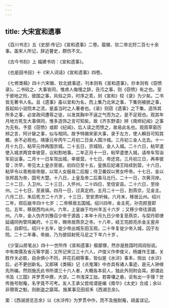 ```yaml
---
---
---
```

title: 大宋宣和遗事
---



 《百川书志》五《史部·传记》《宣和遗事》二卷。载徽、钦二帝北狩二百七十余事。虽宋人所记，辞近瞽史，颇伤不文。

 《古今书刻》上 福建书坊：《宣和遗事》。

 《也是园书目》十《宋人词话》《宣和遗事》四卷。

 《七修类稿》四十六宋徽、钦北掳事迹，刊本则有《宣和遗事》，抄本则有《窃愤录》。二书较之，大事皆同，惟虏人侮慢之辞，丑污之事，则《窃愤》有之也。至于彼地之险，彼国之事，风俗之异，时序之乖，则《宣和》较《录》为少矣。二书皆无著书人名。且《遗事》虽以宣和为名，而上集乃北宋之事，下集则被掳之事，首起如小说院本之流，是盖当时之人著者也。《录》则窃《遗事》之下集，造饰其所多之事，必宣政间遭辱之徒，以发其胸中不逞之气而为之，是不足观也。观其年月地方死生大事俱同，惟多造饰之言可知矣。故《齐东野语》辨《南烬纪闻》之事为无有。予意《窃愤》或即《纪闻》，后人读之而愤之，故易此名也。观周草窗历辨之言，阿计替之事，似与相同。故予特揭宋家大事，录于左方，使人瞬目可知其概，余不必观也。靖康元年丙午二月初二日金人围汴城。三月初三金人北去。十一月十九日，粘罕元帅再围京城。二十五日，京城陷，金人入城。二十六日，粘罕遣使入城求两宫幸彼营，议和割地事。二年正月十一日，粘罕遣使入城，请帝车驾诣军前议事。二月十一日车驾出城，幸彼营。十七日，帝还宫。三月初三日，再幸彼营；次早，帝见太上皇亦至彼。初四日至十五，皇族后妃诸王陆续到营。十六日，粘罕令以青袍易帝服，以常人女服易二后服；侍卫番奴以男女呼帝。十七日，金以张邦昌为帝，国号大楚。十八日，上皇及帝二后乘马北行。二十一日，次黄河岸。二十二日，入卫州。二十三日，入怀州。二十四日，至信安县。二十六日，至徐州。二十七日，至泉镇。四月一日，过真定府。五月二十一日，到燕京，见金主。六月二日，朱后死 方二十六岁 。十三日，至安肃听候。六月末，移居云州。绍兴二年，郑后崩 年四十七岁 ；二帝移居五国城。绍兴四年，金主死，孙完颜亶即位。五年，移居西均从州。六年，上皇崩于均州 年五十六岁 ；又移少帝往源昌州。八年，金人伪齐刘豫召少帝于源昌；本年十月九日少帝复至燕京，与契丹耶律延禧同拘管鸠翼府。十三年，赐帝居燕京之寺。十八年，岐王完颜亮杀金主亶并后，自即位。绍兴十五年，徙少帝出城东田玉观。二十年复徙少帝入城，囚于左院。二十二年春，帝崩，乃为彼奴射死马足之下 年六十岁 。

 《少室山房笔丛》四十一世所传《宣和遗事》极鄙俚，然亦是胜国时闾阎俗说。中有南儒及省元等字面；又所记宋江三十六人，卢俊义作李俊义，杨雄作王雄，关胜作关必胜，自余俱小不同，并花石纲等事，皆似是《水浒》事本，倘出《水浒》后，必不更创新名。又郎瑛《类稿》记《点鬼簿》中亦具有诸人事迹，是元人钟继先所编。然则施氏此书所谓三十六人者，大概各本前人，独此外则附会耳。郎谓此书及《三国》并罗贯中撰，大谬。二书浅深工拙，若霄壤之悬，讵有出一手理？世传施号耐庵，名字竟不可考。友人王承父尝戏谓是编《南华》《太史》合成；余以非猾胥之魁，则剧盗之靡耳。 施某事见田叔禾《西湖志余》。 

案：《西湖游览志余》以《水浒传》为罗贯中作，而不及施耐庵，胡盖误记。